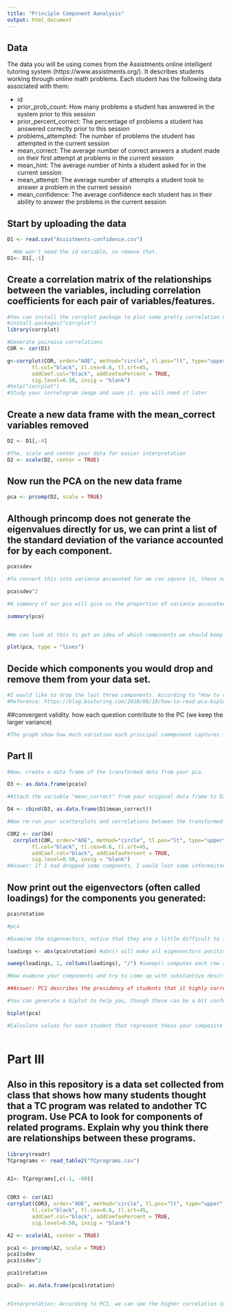 ```yaml
---
title: "Principle Component Aanalysis"
output: html_document
---
```

## Data
The data you will be using comes from the Assistments online intelligent tutoring system (https://www.assistments.org/). It describes students working through online math problems. Each student has the following data associated with them:

- id
- prior_prob_count: How many problems a student has answered in the system prior to this session
- prior_percent_correct: The percentage of problems a student has answered correctly prior to this session
- problems_attempted: The number of problems the student has attempted in the current session
- mean_correct: The average number of correct answers a student made on their first attempt at problems in the current session
- mean_hint: The average number of hints a student asked for in the current session
- mean_attempt: The average number of attempts a student took to answer a problem in the current session
- mean_confidence: The average confidence each student has in their ability to answer the problems in the current session

## Start by uploading the data
```r
D1 <- read.csv("Assistments-confidence.csv")

  #We won't need the id variable, so remove that.
D1<- D1[,-1]

```

## Create a correlation matrix of the relationships between the variables, including correlation coefficients for each pair of variables/features.

```r
#You can install the corrplot package to plot some pretty correlation matrices (sometimes called correlograms)
#install.packages("corrplot")
library(corrplot)

#Generate pairwise correlations
COR <- cor(D1)

g<-corrplot(COR, order="AOE", method="circle", tl.pos="lt", type="upper",        
        tl.col="black", tl.cex=0.6, tl.srt=45, 
        addCoef.col="black", addCoefasPercent = TRUE,
        sig.level=0.50, insig = "blank")
#help("corrplot")
#Study your correlogram image and save it, you will need it later
```

## Create a new data frame with the mean_correct variables removed

```r
D2 <- D1[,-4]

#The, scale and center your data for easier interpretation
D2 <- scale(D2, center = TRUE)

```

## Now run the PCA on the new data frame

```r
pca <- prcomp(D2, scale = TRUE)
```

## Although princomp does not generate the eigenvalues directly for us, we can print a list of the standard deviation of the variance accounted for by each component.

```r
pca$sdev

#To convert this into variance accounted for we can square it, these numbers are proportional to the eigenvalue

pca$sdev^2

#A summary of our pca will give us the proportion of variance accounted for by each component

summary(pca)


#We can look at this to get an idea of which components we should keep and which we should drop

plot(pca, type = "lines")
```

## Decide which components you would drop and remove them from your data set.

```r
#I would like to drop the last three components. According to "How to read PCA biplots and scree plots", an ideal curve should be steep, then bends at an “elbow” — this is your cutting-off point — and after that flattens out. Then the first three components are enough to describe the data.
#Reference: https://blog.bioturing.com/2018/06/18/how-to-read-pca-biplots-and-scree-plots/
```


##convergent validity. how each question contribute to the PC (we keep the larger variance)

```r
#The graph show how much variation each principal commponent captures from the data. PC1 captures the most variance, followed by PC2,PC3 and so on. 

```


## Part II

```r
#Now, create a data frame of the transformed data from your pca.

D3 <- as.data.frame(pca$x)

#Attach the variable "mean_correct" from your original data frame to D3.

D4 <- cbind(D3, as.data.frame(D1$mean_correct)) 

#Now re-run your scatterplots and correlations between the transformed data and mean_correct. If you had dropped some components would you have lost important infomation about mean_correct?

COR2 <- cor(D4)
  corrplot(COR, order="AOE", method="circle", tl.pos="lt", type="upper",        
        tl.col="black", tl.cex=0.6, tl.srt=45, 
        addCoef.col="black", addCoefasPercent = TRUE,
        sig.level=0.50, insig = "blank")
#Answer: If I had dropped some compnents, I would lost some informaiton about mean correct. The PC6 have high correlation with mean_correct. 

```
## Now print out the eigenvectors (often called loadings) for the components you generated:

```r
pca$rotation

#pca

#Examine the eigenvectors, notice that they are a little difficult to interpret. It is much easier to make sense of them if we make them proportional within each component

loadings <- abs(pca$rotation) #abs() will make all eigenvectors positive

sweep(loadings, 2, colSums(loadings), "/") #sweep() computes each row as a proportion of the column. (There must be a way to do this with dplyr()?)

#Now examine your components and try to come up with substantive descriptions of what some might represent?

##Answer: PC1 describes the presidency of students that it highly correlate with attempts and hint. PC2 may show that the accuracy they got. PC3 describes the students' confidence. PC4,PC5 and PC6 do not show the representation. 

#You can generate a biplot to help you, though these can be a bit confusing. They plot the transformed data by the first two components. Therefore, the axes represent the direction of maximum variance. Then mapped onto this point cloud are the original directions of the variables, depicted as red arrows. It is supposed to provide a visualization of which variables "go together". Variables that possibly represent the same underlying construct point in the same direction.  

biplot(pca)

#Calculate values for each student that represent these your composite variables and then create a new correlogram showing their relationship to mean_correct.



```
# Part III  

## Also in this repository is a data set collected from class that shows how many students thought that a TC program was related to andother TC program. Use PCA to look for components of related programs. Explain why you think there are relationships between these programs.

```r

library(readr)
TCprograms <- read_table2("TCprograms.csv")


A1<- TCprograms[,c(-1, -69)]


COR3 <- cor(A1)
corrplot(COR3, order="AOE", method="circle", tl.pos="lt", type="upper",        
        tl.col="black", tl.cex=0.6, tl.srt=45, 
        addCoef.col="black", addCoefasPercent = TRUE,
        sig.level=0.50, insig = "blank")

A2 <- scale(A1, center = TRUE)

pca1 <- prcomp(A2, scale = TRUE)
pca1$sdev
pca1$sdev^2

pca1$rotation

pca2<- as.data.frame(pca1$rotation)


#Interpretation: According to PC1, we can see the higher correlation in "change leadership""Economic and education"and "Educational policy". They seems to be grouped by "Leadership". In PC2, programs are clusted as "Health and science". PC3 describes the culster of "Technology". PC4 clusters "sociology" together. And PC5 groups "Education". 



```


